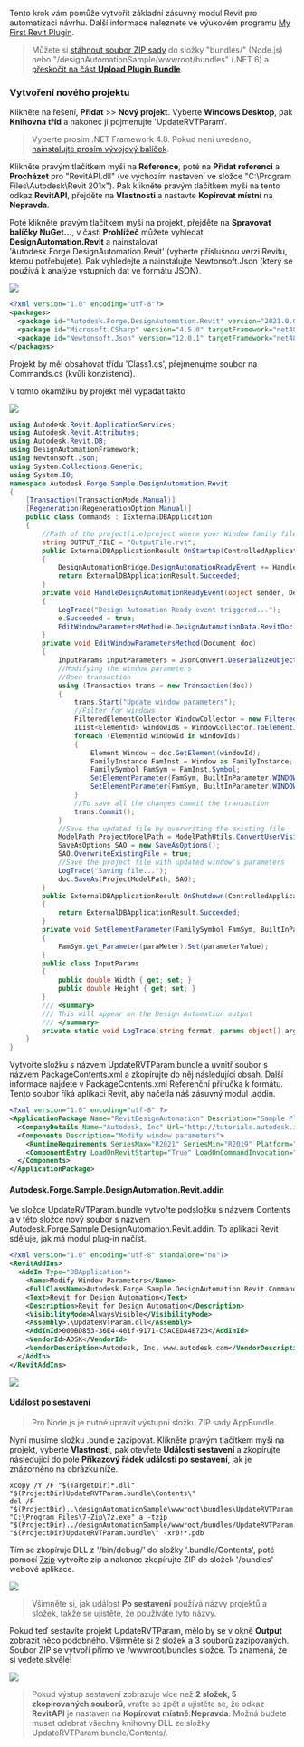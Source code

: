 Tento krok vám pomůže vytvořit základní zásuvný modul Revit pro automatizaci návrhu. Další informace naleznete ve výukovém programu [My First Revit Plugin](https://knowledge.autodesk.com/support/revit-products/learn-explore/caas/simplecontent/content/my-first-revit-plug-overview.html).

> Můžete si [stáhnout soubor ZIP sady](https://github.com/autodesk-platform-services/aps-design-automation-nodejs/tree/nodejs/bundles/UpdateRVTParam.zip) do složky "bundles/" (Node.js) nebo "/designAutomationSample/wwwroot/bundles" (.NET 6) a [přeskočit na část **Upload Plugin Bundle**](#upload-plugin-bundle).

### Vytvoření nového projektu

Klikněte na řešení, **Přidat** >> **Nový projekt**. Vyberte **Windows Desktop**, pak **Knihovna tříd** a nakonec ji pojmenujte 'UpdateRVTParam'.

> Vyberte prosím .NET Framework 4.8. Pokud není uvedeno, [nainstalujte prosím vývojový balíček](https://dotnet.microsoft.com/download/dotnet-framework/net48).

Klikněte pravým tlačítkem myši na **Reference**, poté na **Přidat referenci** a **Procházet** pro "RevitAPI.dll" (ve výchozím nastavení ve složce "C:\Program Files\Autodesk\Revit 201x"). Pak klikněte pravým tlačítkem myši na tento odkaz **RevitAPI**, přejděte na **Vlastnosti** a nastavte **Kopírovat místní** na **Nepravda**.

Poté klikněte pravým tlačítkem myši na projekt, přejděte na **Spravovat balíčky NuGet...**, v části **Prohlížeč** můžete vyhledat **DesignAutomation.Revit** a nainstalovat 'Autodesk.Forge.DesignAutomation.Revit' (vyberte příslušnou verzi Revitu, kterou potřebujete). Pak vyhledejte a nainstalujte Newtonsoft.Json (který se používá k analýze vstupních dat ve formátu JSON).

![](../_images/_revit/new_project.gif)

```xml title=package.config
<?xml version="1.0" encoding="utf-8"?>
<packages>
  <package id="Autodesk.Forge.DesignAutomation.Revit" version="2021.0.0" targetFramework="net48" />
  <package id="Microsoft.CSharp" version="4.5.0" targetFramework="net48" />
  <package id="Newtonsoft.Json" version="12.0.1" targetFramework="net48" />
</packages>
```

Projekt by měl obsahovat třídu 'Class1.cs', přejmenujme soubor na Commands.cs (kvůli konzistenci).

V tomto okamžiku by projekt měl vypadat takto

![](../_images/_revit/project_files.png)

```cs title=Commands.cs
using Autodesk.Revit.ApplicationServices;
using Autodesk.Revit.Attributes;
using Autodesk.Revit.DB;
using DesignAutomationFramework;
using Newtonsoft.Json;
using System.Collections.Generic;
using System.IO;
namespace Autodesk.Forge.Sample.DesignAutomation.Revit
{
    [Transaction(TransactionMode.Manual)]
    [Regeneration(RegenerationOption.Manual)]
    public class Commands : IExternalDBApplication
    {
        //Path of the project(i.e)project where your Window family files are present
        string OUTPUT_FILE = "OutputFile.rvt";
        public ExternalDBApplicationResult OnStartup(ControlledApplication application)
        {
            DesignAutomationBridge.DesignAutomationReadyEvent += HandleDesignAutomationReadyEvent;
            return ExternalDBApplicationResult.Succeeded;
        }
        private void HandleDesignAutomationReadyEvent(object sender, DesignAutomationReadyEventArgs e)
        {
            LogTrace("Design Automation Ready event triggered...");
            e.Succeeded = true;
            EditWindowParametersMethod(e.DesignAutomationData.RevitDoc);
        }
        private void EditWindowParametersMethod(Document doc)
        {
            InputParams inputParameters = JsonConvert.DeserializeObject<InputParams>(File.ReadAllText("params.json"));
            //Modifying the window parameters
            //Open transaction
            using (Transaction trans = new Transaction(doc))
            {
                trans.Start("Update window parameters");
                //Filter for windows
                FilteredElementCollector WindowCollector = new FilteredElementCollector(doc).OfCategory(BuiltInCategory.OST_Windows).WhereElementIsNotElementType();
                IList<ElementId> windowIds = WindowCollector.ToElementIds() as IList<ElementId>;
                foreach (ElementId windowId in windowIds)
                {
                    Element Window = doc.GetElement(windowId);
                    FamilyInstance FamInst = Window as FamilyInstance;
                    FamilySymbol FamSym = FamInst.Symbol;
                    SetElementParameter(FamSym, BuiltInParameter.WINDOW_HEIGHT, inputParameters.Height);
                    SetElementParameter(FamSym, BuiltInParameter.WINDOW_WIDTH, inputParameters.Width);
                }
                //To save all the changes commit the transaction
                trans.Commit();
            }
            //Save the updated file by overwriting the existing file
            ModelPath ProjectModelPath = ModelPathUtils.ConvertUserVisiblePathToModelPath(OUTPUT_FILE);
            SaveAsOptions SAO = new SaveAsOptions();
            SAO.OverwriteExistingFile = true;
            //Save the project file with updated window's parameters
            LogTrace("Saving file...");
            doc.SaveAs(ProjectModelPath, SAO);
        }
        public ExternalDBApplicationResult OnShutdown(ControlledApplication application)
        {
            return ExternalDBApplicationResult.Succeeded;
        }
        private void SetElementParameter(FamilySymbol FamSym, BuiltInParameter paraMeter, double parameterValue)
        {
            FamSym.get_Parameter(paraMeter).Set(parameterValue);
        }
        public class InputParams
        {
            public double Width { get; set; }
            public double Height { get; set; }
        }
        /// <summary>
        /// This will appear on the Design Automation output
        /// </summary>
        private static void LogTrace(string format, params object[] args) { System.Console.WriteLine(format, args); }
    }
}
```

Vytvořte složku s názvem UpdateRVTParam.bundle a uvnitř soubor s názvem PackageContents.xml a zkopírujte do něj následující obsah. Další informace najdete v PackageContents.xml Referenční příručka k formátu. Tento soubor říká aplikaci Revit, aby načetla náš zásuvný modul .addin.

```xml title=PackageContents.xml
<?xml version="1.0" encoding="utf-8" ?>
<ApplicationPackage Name="RevitDesignAutomation" Description="Sample Plugin for Revit" Author="tutorials.autodesk.io">
  <CompanyDetails Name="Autodesk, Inc" Url="http://tutorials.autodesk.io" Email="forge.help@autodesk.com"/>
  <Components Description="Modify window parameters">
    <RuntimeRequirements SeriesMax="R2021" SeriesMin="R2019" Platform="Revit" OS="Win64"/>
    <ComponentEntry LoadOnRevitStartup="True" LoadOnCommandInvocation="False" AppDescription="Modify Window Parameters" ModuleName="./Contents/Autodesk.Forge.Sample.DesignAutomation.Revit.addin" Version="1.0.0" AppName="Modify Window Parameters"/>
  </Components>
</ApplicationPackage>
```

#### Autodesk.Forge.Sample.DesignAutomation.Revit.addin

Ve složce UpdateRVTParam.bundle vytvořte podsložku s názvem Contents a v této složce nový soubor s názvem Autodesk.Forge.Sample.DesignAutomation.Revit.addin. To aplikaci Revit sděluje, jak má modul plug-in načíst.

```xml
<?xml version="1.0" encoding="utf-8" standalone="no"?>
<RevitAddIns>
  <AddIn Type="DBApplication">
    <Name>Modify Window Parameters</Name>
    <FullClassName>Autodesk.Forge.Sample.DesignAutomation.Revit.Commands</FullClassName>
    <Text>Revit for Design Automation</Text>
    <Description>Revit for Design Automation</Description>
    <VisibilityMode>AlwaysVisible</VisibilityMode>
    <Assembly>.\UpdateRVTParam.dll</Assembly>
    <AddInId>000BD853-36E4-461f-9171-C5ACEDA4E723</AddInId>
    <VendorId>ADSK</VendorId>
    <VendorDescription>Autodesk, Inc, www.autodesk.com</VendorDescription>
  </AddIn>
</RevitAddIns>
```

![](../_images/_revit/bundle_folders.png)

#### Událost po sestavení

> Pro Node.js je nutné upravit výstupní složku ZIP sady AppBundle.

Nyní musíme složku .bundle zazipovat. Klikněte pravým tlačítkem myši na projekt, vyberte **Vlastnosti**, pak otevřete **Události sestavení** a zkopírujte následující do pole **Příkazový řádek události po sestavení**, jak je znázorněno na obrázku níže.

```
xcopy /Y /F "$(TargetDir)*.dll" "$(ProjectDir)UpdateRVTParam.bundle\Contents\"
del /F "$(ProjectDir)..\designAutomationSample\wwwroot\bundles\UpdateRVTParam.zip"
"C:\Program Files\7-Zip\7z.exe" a -tzip "$(ProjectDir)../designAutomationSample/wwwroot/bundles/UpdateRVTParam.zip" "$(ProjectDir)UpdateRVTParam.bundle\" -xr0!*.pdb
```

Tím se zkopíruje DLL z '/bin/debug/' do složky '.bundle/Contents', poté pomocí [7zip](https://www.7-zip.org/) vytvořte zip a nakonec zkopírujte ZIP do složek '/bundles' webové aplikace.

![](../_images/_revit/post_build.png)

> Všimněte si, jak událost **Po sestavení** používá názvy projektů a složek, takže se ujistěte, že používáte tyto názvy.

Pokud teď sestavíte projekt UpdateRVTParam, mělo by se v okně **Output** zobrazit něco podobného. Všimněte si 2 složek a 3 souborů zazipovaných. Soubor ZIP se vytvoří přímo ve /wwwroot/bundles složce. To znamená, že si vedete skvěle!

![](../_images/_revit/build_output.png)

> Pokud výstup sestavení zobrazuje více než **2 složek, 5 zkopírovaných souborů**, vraťte se zpět a ujistěte se, že odkaz **RevitAPI** je nastaven na **Kopírovat místně**:**Nepravda**. Možná budete muset odebrat všechny knihovny DLL ze složky UpdateRVTParam.bundle/Contents/.
